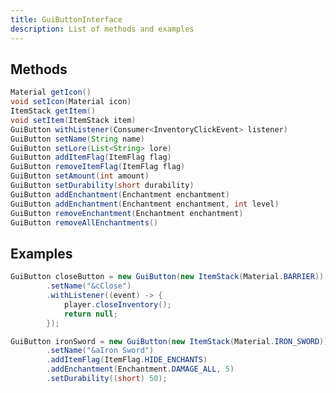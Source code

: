 ```yaml
---
title: GuiButtonInterface
description: List of methods and examples
---
```


## Methods

```java
Material getIcon()
void setIcon(Material icon)
ItemStack getItem()
void setItem(ItemStack item)
GuiButton withListener(Consumer<InventoryClickEvent> listener)
GuiButton setName(String name)
GuiButton setLore(List<String> lore)
GuiButton addItemFlag(ItemFlag flag)
GuiButton removeItemFlag(ItemFlag flag)
GuiButton setAmount(int amount)
GuiButton setDurability(short durability)
GuiButton addEnchantment(Enchantment enchantment)
GuiButton addEnchantment(Enchantment enchantment, int level)
GuiButton removeEnchantment(Enchantment enchantment)
GuiButton removeAllEnchantments()
```

## Examples

```java
GuiButton closeButton = new GuiButton(new ItemStack(Material.BARRIER))
        .setName("&cClose")
        .withListener((event) -> {
            player.closeInventory();
            return null;
        });

GuiButton ironSword = new GuiButton(new ItemStack(Material.IRON_SWORD))
        .setName("&aIron Sword")
        .addItemFlag(ItemFlag.HIDE_ENCHANTS)
        .addEnchantment(Enchantment.DAMAGE_ALL, 5)
        .setDurability((short) 50);
```